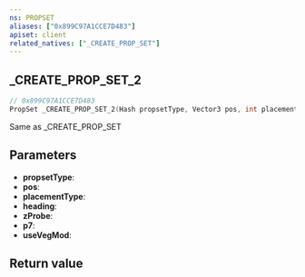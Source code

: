 ```yaml
---
ns: PROPSET
aliases: ["0x899C97A1CCE7D483"]
apiset: client
related_natives: ["_CREATE_PROP_SET"]
---
```

## _CREATE_PROP_SET_2

```c
// 0x899C97A1CCE7D483
PropSet _CREATE_PROP_SET_2(Hash propsetType, Vector3 pos, int placementType, float heading, float zProbe, BOOL p7, BOOL useVegMod);
```

Same as _CREATE_PROP_SET

## Parameters
* **propsetType**:
* **pos**:
* **placementType**:
* **heading**:
* **zProbe**:
* **p7**:
* **useVegMod**:

## Return value